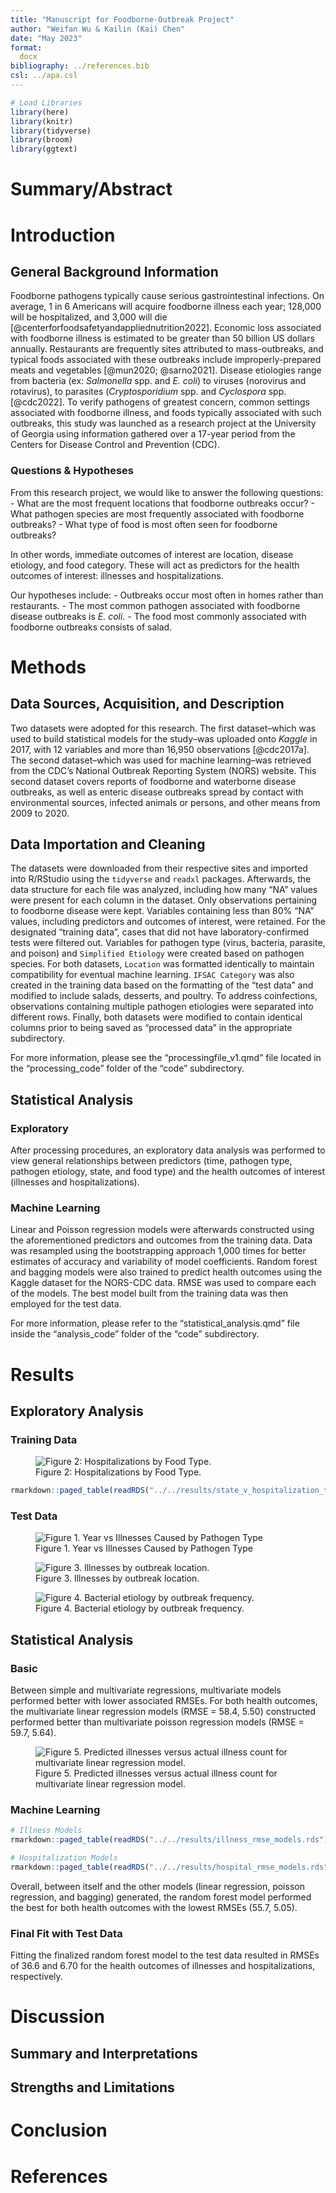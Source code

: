 ```yaml
---
title: "Manuscript for Foodborne-Outbreak Project"
author: "Weifan Wu & Kailin (Kai) Chen"
date: "May 2023"
format:
  docx
bibliography: ../references.bib
csl: ../apa.csl
---
```


```r
# Load Libraries
library(here)
library(knitr)
library(tidyverse)
library(broom)
library(ggtext)
```

# Summary/Abstract

# Introduction

## General Background Information

Foodborne pathogens typically cause serious gastrointestinal infections. On average, 1 in 6 Americans will acquire foodborne illness each year; 128,000 will be hospitalized, and 3,000 will die [@centerforfoodsafetyandappliednutrition2022]. Economic loss associated with foodborne illness is estimated to be greater than 50 billion US dollars annually. Restaurants are frequently sites attributed to mass-outbreaks, and typical foods associated with these outbreaks include improperly-prepared meats and vegetables [@mun2020; @sarno2021]. Disease etiologies range from bacteria (ex: *Salmonella* spp. and *E. coli*) to viruses (norovirus and rotavirus), to parasites (*Cryptosporidium* spp. and *Cyclospora* spp. [@cdc2022]. To verify pathogens of greatest concern, common settings associated with foodborne illness, and foods typically associated with such outbreaks, this study was launched as a research project at the University of Georgia using information gathered over a 17-year period from the Centers for Disease Control and Prevention (CDC).

### Questions & Hypotheses

From this research project, we would like to answer the following questions: - What are the most frequent locations that foodborne outbreaks occur? - What pathogen species are most frequently associated with foodborne outbreaks? - What type of food is most often seen for foodborne outbreaks?

In other words, immediate outcomes of interest are location, disease etiology, and food category. These will act as predictors for the health outcomes of interest: illnesses and hospitalizations.

Our hypotheses include: - Outbreaks occur most often in homes rather than restaurants. - The most common pathogen associated with foodborne disease outbreaks is *E. coli*. - The food most commonly associated with foodborne outbreaks consists of salad.

# Methods

## Data Sources, Acquisition, and Description

Two datasets were adopted for this research. The first dataset--which was used to build statistical models for the study--was uploaded onto *Kaggle* in 2017, with 12 variables and more than 16,950 observations [@cdc2017a]. The second dataset--which was used for machine learning--was retrieved from the CDC's National Outbreak Reporting System (NORS) website. This second dataset covers reports of foodborne and waterborne disease outbreaks, as well as enteric disease outbreaks spread by contact with environmental sources, infected animals or persons, and other means from 2009 to 2020.

## Data Importation and Cleaning

The datasets were downloaded from their respective sites and imported into R/RStudio using the `tidyverse` and `readxl` packages. Afterwards, the data structure for each file was analyzed, including how many "NA" values were present for each column in the dataset. Only observations pertaining to foodborne disease were kept. Variables containing less than 80% "NA" values, including predictors and outcomes of interest, were retained. For the designated "training data", cases that did not have laboratory-confirmed tests were filtered out. Variables for pathogen type (virus, bacteria, parasite, and poison) and `Simplified Etiology` were created based on pathogen species. For both datasets, `Location` was formatted identically to maintain compatibility for eventual machine learning. `IFSAC Category` was also created in the training data based on the formatting of the "test data" and modified to include salads, desserts, and poultry. To address coinfections, observations containing multiple pathogen etiologies were separated into different rows. Finally, both datasets were modified to contain identical columns prior to being saved as "processed data" in the appropriate subdirectory.

For more information, please see the "processingfile_v1.qmd" file located in the "processing_code" folder of the "code" subdirectory.

## Statistical Analysis

### Exploratory

After processing procedures, an exploratory data analysis was performed to view general relationships between predictors (time, pathogen type, pathogen etiology, state, and food type) and the health outcomes of interest (illnesses and hospitalizations).

### Machine Learning

Linear and Poisson regression models were afterwards constructed using the aforementioned predictors and outcomes from the training data. Data was resampled using the bootstrapping approach 1,000 times for better estimates of accuracy and variability of model coefficients. Random forest and bagging models were also trained to predict health outcomes using the Kaggle dataset for the NORS-CDC data. RMSE was used to compare each of the models. The best model built from the training data was then employed for the test data.

For more information, please refer to the "statistical_analysis.qmd" file inside the "analysis_code" folder of the "code" subdirectory.

# Results

## Exploratory Analysis

### Training Data

![Figure 2: Hospitalizations by Food Type.](images/Food_type_v_hospitalization-01.png)

```r
rmarkdown::paged_table(readRDS("../../results/state_v_hospitalization_training.rds"))
```

### Test Data

![Figure 1. Year vs Illnesses Caused by Pathogen Type](images/time_v_illness_pathogen_type.png)

![Figure 3. Illnesses by outbreak location.](images/Location_v_Illness.png)

![Figure 4. Bacterial etiology by outbreak frequency.](images/bacterial_etiology_v_outbreak_frequency.png)

## Statistical Analysis

### Basic

Between simple and multivariate regressions, multivariate models performed better with lower associated RMSEs. For both health outcomes, the multivariate linear regression models (RMSE = 58.4, 5.50) constructed performed better than multivariate poisson regression models (RMSE = 59.7, 5.64).

![Figure 5. Predicted illnesses versus actual illness count for multivariate linear regression model.](images/Predicted%20Illnesses%20VS%20Illnesses%20by%20linear%20regression%20with%20all%20predictors.png){fig-align="center"}

### Machine Learning

```r
# Illness Models 
rmarkdown::paged_table(readRDS("../../results/illness_rmse_models.rds"))

# Hospitalization Models
rmarkdown::paged_table(readRDS("../../results/hospital_rmse_models.rds"))
```

Overall, between itself and the other models (linear regression, poisson regression, and bagging) generated, the random forest model performed the best for both health outcomes with the lowest RMSEs (55.7, 5.05).

### Final Fit with Test Data

Fitting the finalized random forest model to the test data resulted in RMSEs of 36.6 and 6.70 for the health outcomes of illnesses and hospitalizations, respectively.

# Discussion

## Summary and Interpretations

## Strengths and Limitations

# Conclusion

# References
